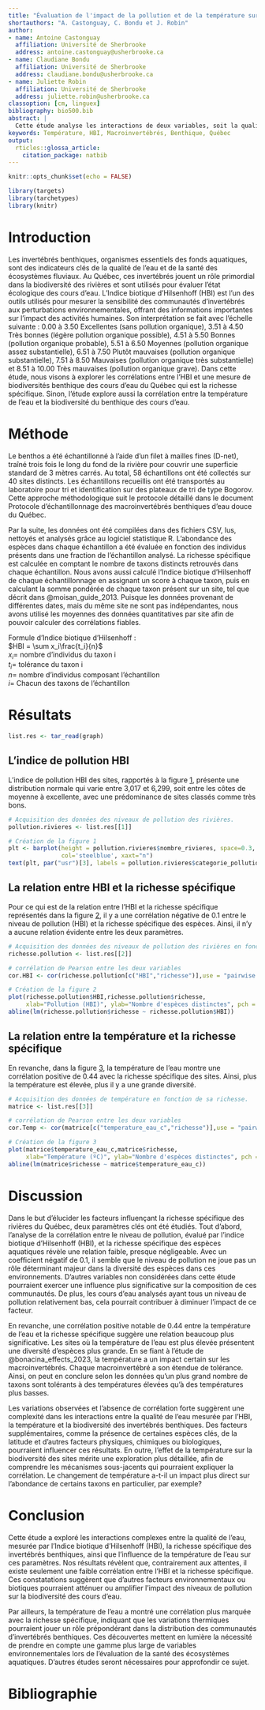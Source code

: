 ```yaml
---
title: "Évaluation de l'impact de la pollution et de la température sur la biodiversité des macroinvertébrés benthiques dans les cours d'eau du Québec"
shortauthors: "A. Castonguay, C. Bondu et J. Robin"
author:
- name: Antoine Castonguay
  affiliation: Université de Sherbrooke
  address: antoine.castonguay@usherbrooke.ca
- name: Claudiane Bondu
  affiliation: Université de Sherbrooke
  address: claudiane.bondu@usherbrooke.ca
- name: Juliette Robin
  affiliation: Université de Sherbrooke
  address: juliette.robin@usherbrooke.ca
classoption: [cm, linguex]
bibliography: bio500.bib
abstract: |
  Cette étude analyse les interactions de deux variables, soit la qualité de l'eau mesurée par l'Indice biotique d’Hilsenhoff (HBI) ou de la température des rivières sur la biodiversité des invertébrés benthiques dans les rivières du Québec, en particulier la richesse spécifique. En utilisant un échantillonnage standardisé, les chercheurs ont découvert que la température de l'eau avait une corrélation plus significative avec la biodiversité que l'HBI. Bien que la pollution n'ait pas d'effet évident sur la biodiversité, la température semble jouer un rôle plus crucial, suggérant que les impacts climatiques pourraient être plus déterminants pour la santé des écosystèmes aquatiques. Ces résultats encouragent une évaluation plus large des facteurs environnementaux affectant les écosystèmes fluviaux. 
keywords: Température, HBI, Macroinvertébrés, Benthique, Québec
output: 
  rticles::glossa_article:
    citation_package: natbib
---
```


```r
knitr::opts_chunk$set(echo = FALSE)
```

```r
library(targets)
library(tarchetypes)
library(knitr)
```

# Introduction

Les invertébrés benthiques, organismes essentiels des fonds aquatiques, sont des indicateurs clés de la qualité de l'eau et de la santé des écosystèmes fluviaux. Au Québec, ces invertébrés jouent un rôle primordial dans la biodiversité des rivières et sont utilisés pour évaluer l'état écologique des cours d'eau. L'Indice biotique d’Hilsenhoff (HBI) est l'un des outils utilisés pour mesurer la sensibilité des communautés d'invertébrés aux perturbations environnementales, offrant des informations importantes sur l'impact des activités humaines. Son interprétation se fait avec l'échelle suivante : 0.00 à 3.50 Excellentes (sans pollution organique), 3.51 à 4.50 Très bonnes (légère pollution organique possible), 4.51 à 5.50 Bonnes (pollution organique probable), 5.51 à 6.50 Moyennes (pollution organique assez substantielle), 6.51 à 7.50 Plutôt mauvaises (pollution organique substantielle), 7.51 à 8.50 Mauvaises (pollution organique très substantielle) et 8.51 à 10.00 Très mauvaises (pollution organique grave). Dans cette étude, nous visons à explorer les corrélations entre l'HBI et une mesure de biodiversités benthique des cours d'eau du Québec qui est la richesse spécifique. Sinon, l'étude explore aussi la corrélation entre la température de l'eau et la biodiversité du benthique des cours d'eau.

# Méthode

Le benthos a été échantillonné à l'aide d'un filet à mailles fines (D-net), traîné trois fois le long du fond de la rivière pour couvrir une superficie standard de 3 mètres carrés. Au total, 58 échantillons ont été collectés sur 40 sites distincts. Les échantillons recueillis ont été transportés au laboratoire pour tri et identification sur des plateaux de tri de type Bogorov. Cette approche méthodologique suit le protocole détaillé dans le document Protocole d’échantillonnage des macroinvertébrés benthiques d’eau douce du Québec.

Par la suite, les données ont été compilées dans des fichiers CSV, lus, nettoyés et analysés grâce au logiciel statistique R. L'abondance des espèces dans chaque échantillon a été évaluée en fonction des individus présents dans une fraction de l'échantillon analysé. La richesse spécifique est calculée en comptant le nombre de taxons distincts retrouvés dans chaque échantillon. Nous avons aussi calculé l'Indice biotique d’Hilsenhoff de chaque échantillonnage en assignant un score à chaque taxon, puis en calculant la somme pondérée de chaque taxon présent sur un site, tel que décrit dans @moisan_guide_2013. Puisque les données provenant de différentes dates, mais du même site ne sont pas indépendantes, nous avons utilisé les moyennes des données quantitatives par site afin de pouvoir calculer des corrélations fiables.

Formule d’Indice biotique d’Hilsenhoff :  
  $HBI = \sum x_i\frac{t_i}{n}$  
  $x_i =$ nombre d'individus du taxon i  
  $t_i =$ tolérance du taxon i  
  $n =$ nombre d'individus composant l'échantillon  
  $i =$ Chacun des taxons de l'échantillon  

# Résultats

```r
list.res <- tar_read(graph)
```

## L'indice de pollution HBI

L'indice de pollution HBI des sites, rapportés à la figure [1](#fig:fig-1), présente une distribution normale qui varie entre 3,017 et 6,299, soit entre les côtes de moyenne à excellente, avec une prédominance de sites classés comme très bons. 

```r
# Acquisition des données des niveaux de pollution des rivières.
pollution.rivieres <- list.res[[1]]

# Création de la figure 1
plt <- barplot(height = pollution.rivieres$nombre_rivieres, space=0.3,
               col='steelblue', xaxt="n")
text(plt, par("usr")[3], labels = pollution.rivieres$categorie_pollution, srt = 35, adj = c(1.1,1.1), xpd = TRUE, cex=0.7)
```

## La relation entre HBI et la richesse spécifique

Pour ce qui est de la relation entre l'HBI et la richesse spécifique représentés dans la figure [2](#fig:fig-2), il y a une corrélation négative de 0.1 entre le niveau de pollution (HBI) et la richesse spécifique des espèces. Ainsi, il n'y a aucune relation évidente entre les deux paramètres. 

```r
# Acquisition des données des niveaux de pollution des rivières en fonction sa richesse.
richesse.pollution <- list.res[[2]]

# corrélation de Pearson entre les deux variables
cor.HBI <- cor(richesse.pollution[c("HBI","richesse")],use = "pairwise.complete.obs")[1,2]

# Création de la figure 2
plot(richesse.pollution$HBI,richesse.pollution$richesse,
     xlab="Pollution (HBI)", ylab="Nombre d'espèces distinctes", pch = 19, col='steelblue')
abline(lm(richesse.pollution$richesse ~ richesse.pollution$HBI))

```

## La relation entre la température et la richesse spécifique

En revanche, dans la figure [3](#fig:fig-3), la température de l'eau montre une corrélation positive de 0.44 avec la richesse spécifique des sites. Ainsi, plus la température est élevée, plus il y a une grande diversité. 

```r
# Acquisition des données de température en fonction de sa richesse.
matrice <- list.res[[3]]

# corrélation de Pearson entre les deux variables
cor.Temp <- cor(matrice[c("temperature_eau_c","richesse")],use = "pairwise.complete.obs")[1,2]

# Création de la figure 3
plot(matrice$temperature_eau_c,matrice$richesse,
     xlab="Température (ºC)", ylab="Nombre d'espèces distinctes", pch = 19, col='steelblue')
abline(lm(matrice$richesse ~ matrice$temperature_eau_c))
```

# Discussion

Dans le but d'élucider les facteurs influençant la richesse spécifique des rivières du Québec, deux paramètres clés ont été étudiés. Tout d'abord, l'analyse de la corrélation entre le niveau de pollution, évalué par l'indice biotique d'Hilsenhoff (HBI), et la richesse spécifique des espèces aquatiques révèle une relation faible, presque négligeable. Avec un coefficient négatif de 0.1, il semble que le niveau de pollution ne joue pas un rôle déterminant majeur dans la diversité des espèces dans ces environnements. D'autres variables non considérées dans cette étude pourraient exercer une influence plus significative sur la composition de ces communautés. De plus, les cours d'eau analysés ayant tous un niveau de pollution relativement bas, cela pourrait contribuer à diminuer l'impact de ce facteur. 

En revanche, une corrélation positive notable de 0.44 entre la température de l'eau et la richesse spécifique suggère une relation beaucoup plus significative. Les sites où la température de l'eau est plus élevée présentent une diversité d'espèces plus grande. En se fiant à l'étude de @bonacina_effects_2023, la température a un impact certain sur les macroinvertébrés. Chaque macroinvertébré a son étendue de tolérance. Ainsi, on peut en conclure selon les données qu'un plus grand nombre de taxons sont tolérants à des températures élevées qu'à des températures plus basses. 

Les variations observées et l'absence de corrélation forte suggèrent une complexité dans les interactions entre la qualité de l'eau mesurée par l'HBI, la température et la biodiversité des invertébrés benthiques. Des facteurs supplémentaires, comme la présence de certaines espèces clés, de la latitude et d'autres facteurs physiques, chimiques ou biologiques, pourraient influencer ces résultats. En outre, l'effet de la température sur la biodiversité des sites mérite une exploration plus détaillée, afin de comprendre les mécanismes sous-jacents qui pourraient expliquer la corrélation. Le changement de température a-t-il un impact plus direct sur l'abondance de certains taxons en particulier, par exemple?

# Conclusion

Cette étude a exploré les interactions complexes entre la qualité de l'eau, mesurée par l'Indice biotique d’Hilsenhoff (HBI), la richesse spécifique des invertébrés benthiques, ainsi que l'influence de la température de l'eau sur ces paramètres. Nos résultats révèlent que, contrairement aux attentes, il existe seulement une faible corrélation entre l'HBI et la richesse spécifique. Ces constatations suggèrent que d'autres facteurs environnementaux ou biotiques pourraient atténuer ou amplifier l'impact des niveaux de pollution sur la biodiversité des cours d'eau.

Par ailleurs, la température de l'eau a montré une corrélation plus marquée avec la richesse spécifique, indiquant que les variations thermiques pourraient jouer un rôle prépondérant dans la distribution des communautés d'invertébrés benthiques. Ces découvertes mettent en lumière la nécessité de prendre en compte une gamme plus large de variables environnementales lors de l'évaluation de la santé des écosystèmes aquatiques. D'autres études seront nécessaires pour approfondir ce sujet.

# Bibliographie